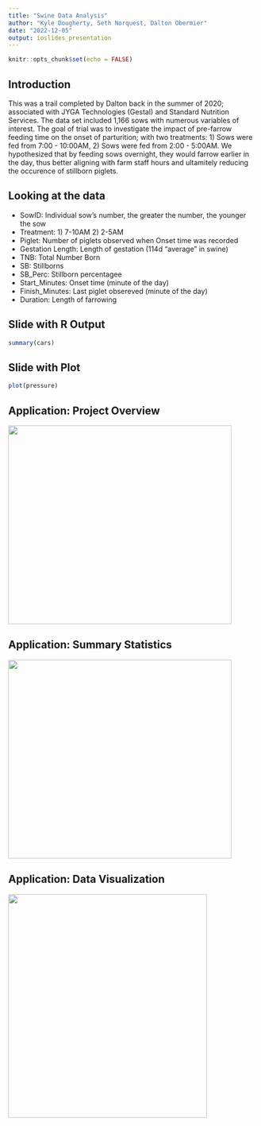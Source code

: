 ```yaml
---
title: "Swine Data Analysis"
author: "Kyle Dougherty, Seth Norquest, Dalton Obermier"
date: "2022-12-05"
output: ioslides_presentation
---
```


```r
knitr::opts_chunk$set(echo = FALSE)
```

## Introduction
This was a trail completed by Dalton back in the summer of 2020; associated with JYGA Technologies (Gestal) and Standard Nutrition Services. The data set included 1,166 sows with numerous variables of interest. The goal of trial was to investigate the impact of pre-farrow feeding time on the onset of parturition; with two treatments: 1) Sows were fed from 7:00 - 10:00AM, 2) Sows were fed from 2:00 - 5:00AM. We hypothesized that by feeding sows overnight, they would farrow earlier in the day, thus better aligning with farm staff hours and ultamitely reducing the occurence of stillborn piglets.  


## Looking at the data 

- SowID: Individual sow's number, the greater the number, the younger the sow
- Treatment: 1) 7-10AM 2) 2-5AM
- Piglet: Number of piglets observed when Onset time was recorded
- Gestation Length: Length of gestation (114d "average" in swine)
- TNB: Total Number Born 
- SB: Stillborns
- SB_Perc: Stillborn percentagee 
- Start_Minutes: Onset time (minute of the day)
- Finish_Minutes: Last piglet obsereved (minute of the day)
- Duration: Length of farrowing 

## Slide with R Output

```r
summary(cars)
```

## Slide with Plot

```r
plot(pressure)
```


## Application: Project Overview

![](PNGs/App_Tab_1.PNG){.absolute width="450" height="400"}


## Application: Summary Statistics

![](PNGs/App_Tab_2.PNG){.absolute width="450" height="400"}

## Application: Data Visualization

![](PNGs/App_Tab_3.PNG){.absolute width="400" height="450"}
